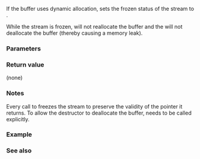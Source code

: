 {{cpp/io/strstreambuf/title|freeze}}
{{cpp/io/strstreambuf/navbar}}
{{ddcl|deprecated=c++98|removed=c++26|1=
void freeze( bool freezefl = true );
}}

If the buffer uses dynamic allocation, sets the frozen status of the stream to {{c|freezefl}}.

While the stream is frozen, {{lc|overflow()}} will not reallocate the buffer and the {{rlpt|~strstreambuf|destructor}} will not deallocate the buffer (thereby causing a memory leak). 

===Parameters===
{{par begin}}
{{par|freezefl|new value to set the freeze status to}}
{{par end}}

===Return value===
(none)

===Notes===
Every call to {{lc|str()}} freezes the stream to preserve the validity of the pointer it returns. To allow the destructor to deallocate the buffer, {{c|freeze(false)}} needs to be called explicitly.

===Example===
{{example
|In this example, initial allocation of the underlying array was for 16 bytes.
|code=
#include &lt;iostream&gt;
#include &lt;strstream&gt;
 
int main()
{
    {
        std::strstream dyn; // dynamically-allocated read/write buffer
        dyn &lt;&lt; "Test: " &lt;&lt; 1.23; // note: no std::ends to demonstrate append behavior
        std::cout &lt;&lt; "dynamic buffer holds " &lt;&lt; dyn.pcount() &lt;&lt; " characters: '";
        std::cout.write(dyn.str(), dyn.pcount()) &lt;&lt; "'\n";
        // the buffer is now frozen, further output will not make the buffer grow
        dyn &lt;&lt; "more output, hopefully enough to run out of the allocated space"
            &lt;&lt; std::ends;
        std::cout &lt;&lt; "After more output, it holds "
                  &lt;&lt; dyn.pcount() &lt;&lt; " characters: '" &lt;&lt; dyn.str() &lt;&lt; "'\n";
        dyn.freeze(false); // unfreeze before destructor
    } // memory freed by the destructor
 
    {
        char arr[20];
        std::ostrstream st(arr, sizeof arr); // fixed-size buffer
        st &lt;&lt; 1.23; // note: no std::ends to demonstrate append behavior
        std::cout &lt;&lt; "static buffer holds "
                  &lt;&lt; st.pcount() &lt;&lt; " characters: '";
        std::cout.write(st.str(), st.pcount());
        std::cout &lt;&lt; "'\n";
        st &lt;&lt; "more output, hopefully enough to run out of the allocated space"
           &lt;&lt; std::ends;
        std::cout &lt;&lt; "static buffer holds "
                  &lt;&lt; st.pcount() &lt;&lt; " characters: '";
        std::cout.write(st.str(), st.pcount());
        std::cout &lt;&lt; "'\n";
    } // nothing to deallocate, no need to unfreeze,
}
|output=
dynamic buffer holds 10 characters: 'Test: 1.23'
After more output, it holds 16 characters: 'Test: 1.23more o'
static buffer holds 4 characters: '1.23'
static buffer holds 20 characters: '1.23more output, hop'
}}

===See also===
{{dsc begin}}
{{dsc inc|cpp/io/strstream/dsc freeze|strstream}}
{{dsc inc|cpp/io/strstream/dsc freeze|ostrstream}}
{{dsc inc|cpp/io/strstreambuf/dsc ~strstreambuf}}
{{dsc inc|cpp/io/strstreambuf/dsc overflow}}
{{dsc end}}

{{langlinks|de|es|fr|it|ja|pt|ru|zh}}